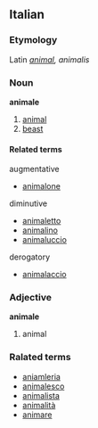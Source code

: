 ==Italian==
===Etymology===
Latin ''[[animal]], animalis''
===Noun===
'''animale'''

# [[animal]]
# [[beast]]

====Related terms====
augmentative
*[[animalone]]
diminutive
*[[animaletto]]
*[[animalino]]
*[[animaluccio]]
derogatory
*[[animalaccio]]

===Adjective===
'''animale'''

# animal

===Ralated terms===
*[[aniamleria]]
*[[animalesco]]
*[[animalista]]
*[[animalità]]
*[[animare]]